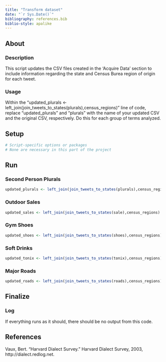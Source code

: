 ```yaml
---
title: "Transform dataset"
date: "`r Sys.Date()`"
bibliography: references.bib
biblio-style: apalike
---
```


## About

### Description

This script updates the CSV files created in the 'Acquire Data' section to include information regarding the state and Census Burea region of origin for each tweet.

### Usage

Within the "updated_plurals <- left_join(join_tweets_to_states(plurals),census_regions)" line of code, replace "updated_plurals" and "plurals" with the name of your updated CSV and the original CSV, respectively. Do this for each group of terms analyzed.

## Setup

```r
# Script-specific options or packages
# None are necessary in this part of the project
```

## Run

### Second Person Plurals

```r
updated_plurals <- left_join(join_tweets_to_states(plurals),census_regions) # adds census regions to the plurals CSV
```

### Outdoor Sales

```r
updated_sales <- left_join(join_tweets_to_states(sale),census_regions) # adds census regions to the plurals CSV
```

### Gym Shoes

```r
updated_shoes <- left_join(join_tweets_to_states(shoes),census_regions) # adds census regions to the plurals CSV
```

### Soft Drinks

```r
updated_tonix <- left_join(join_tweets_to_states(tonix),census_regions) # adds census regions to the plurals CSV
```

### Major Roads

```r
updated_roads <- left_join(join_tweets_to_states(roads),census_regions) # adds census regions to the plurals CSV
```

## Finalize

### Log

If everything runs as it should, there should be no output from this code.

## References

  Vaux, Bert. “Harvard Dialect Survey.” Harvard Dialect Survey, 2003, http://dialect.redlog.net.
